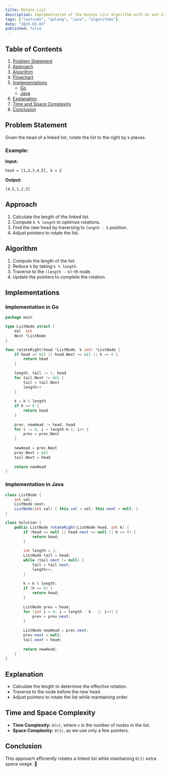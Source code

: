 ```yaml
---
title: Rotate List
description: Implementation of the Rotate List algorithm with Go and Java.
tags: ["leetcode", "golang", "java", "algorithms"]
date: "2025-03-03"
published: false
---
```


## Table of Contents

1. [Problem Statement](#problem-statement)
2. [Approach](#approach)
3. [Algorithm](#algorithm)
4. [Flowchart](#flowchart)
5. [Implementations](#implementations)
   - [Go](#implementation-in-go)
   - [Java](#implementation-in-java)
6. [Explanation](#explanation)
7. [Time and Space Complexity](#time-and-space-complexity)
8. [Conclusion](#conclusion)

## Problem Statement

Given the head of a linked list, rotate the list to the right by `k` places.

### Example:

**Input:**

```
head = [1,2,3,4,5], k = 2
```

**Output:**

```
[4,5,1,2,3]
```

## Approach

1. Calculate the length of the linked list.
2. Compute `k % length` to optimize rotations.
3. Find the new head by traversing to `length - k` position.
4. Adjust pointers to rotate the list.

## Algorithm

1. Compute the length of the list.
2. Reduce `k` by taking `k % length`.
3. Traverse to the `(length - k)`-th node.
4. Update the pointers to complete the rotation.

## Implementations

### Implementation in Go

```go
package main

type ListNode struct {
    Val  int
    Next *ListNode
}

func rotateRight(head *ListNode, k int) *ListNode {
    if head == nil || head.Next == nil || k == 0 {
        return head
    }
    
    length, tail := 1, head
    for tail.Next != nil {
        tail = tail.Next
        length++
    }
    
    k = k % length
    if k == 0 {
        return head
    }
    
    prev, newHead := head, head
    for i := 0; i < length-k-1; i++ {
        prev = prev.Next
    }
    
    newHead = prev.Next
    prev.Next = nil
    tail.Next = head
    
    return newHead
}
```

### Implementation in Java

```java
class ListNode {
    int val;
    ListNode next;
    ListNode(int val) { this.val = val; this.next = null; }
}

class Solution {
    public ListNode rotateRight(ListNode head, int k) {
        if (head == null || head.next == null || k == 0) {
            return head;
        }
        
        int length = 1;
        ListNode tail = head;
        while (tail.next != null) {
            tail = tail.next;
            length++;
        }
        
        k = k % length;
        if (k == 0) {
            return head;
        }
        
        ListNode prev = head;
        for (int i = 0; i < length - k - 1; i++) {
            prev = prev.next;
        }
        
        ListNode newHead = prev.next;
        prev.next = null;
        tail.next = head;
        
        return newHead;
    }
}
```

## Explanation

- Calculate the length to determine the effective rotation.
- Traverse to the node before the new head.
- Adjust pointers to rotate the list while maintaining order.

## Time and Space Complexity

- **Time Complexity:** `O(n)`, where `n` is the number of nodes in the list.
- **Space Complexity:** `O(1)`, as we use only a few pointers.

## Conclusion

This approach efficiently rotates a linked list while maintaining `O(1)` extra space usage. 🚀

